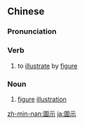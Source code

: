 {{also|图示}}
==Chinese==
{{zh-forms|s=图示}}

===Pronunciation===
{{zh-pron
|m=túshì
|c=tou4 si6
|mn=tô͘-sī
|cat=v,n
}}

===Verb===
{{zh-verb}}

# to [[illustrate]] by [[figure]]

===Noun===
{{zh-noun}}

# [[figure]] [[illustration]]

[[zh-min-nan:圖示]]
[[ja:圖示]]